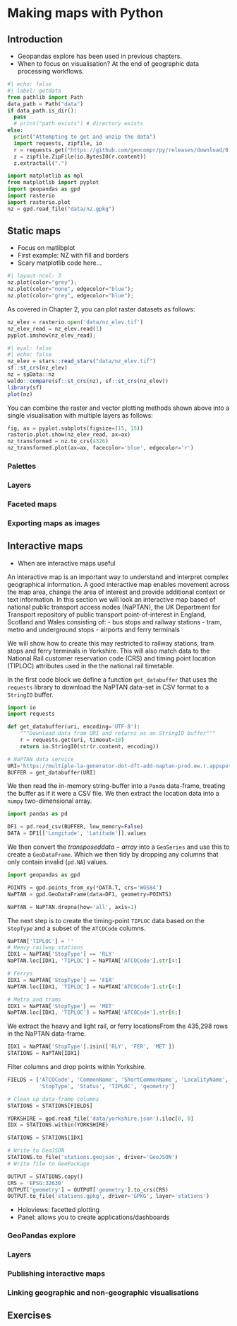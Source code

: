 # Making maps with Python {#map-making}

## Introduction

- Geopandas explore has been used in previous chapters.
- When to focus on visualisation? At the end of geographic data processing workflows.

<!-- Input datasets: https://github.com/geocompr/spDatapy -->
<!-- Decision of whether to use static or interactive. -->
<!-- Flow diagram? -->

```python
#| echo: false
#| label: getdata
from pathlib import Path
data_path = Path("data")
if data_path.is_dir():
  pass
  # print("path exists") # directory exists
else:
  print("Attempting to get and unzip the data")
  import requests, zipfile, io
  r = requests.get("https://github.com/geocompr/py/releases/download/0.1/data.zip")
  z = zipfile.ZipFile(io.BytesIO(r.content))
  z.extractall(".")
```

```python
import matplotlib as mpl
from matplotlib import pyplot
import geopandas as gpd
import rasterio
import rasterio.plot
nz = gpd.read_file("data/nz.gpkg")
```

## Static maps

- Focus on matlibplot
- First example: NZ with fill and borders
- Scary matplotlib code here...

```python
#| layout-ncol: 3
nz.plot(color="grey");
nz.plot(color="none", edgecolor="blue");
nz.plot(color="grey", edgecolor="blue");
```

<!-- # Add fill layer to nz shape
tm_shape(nz) +
  tm_fill()
# Add border layer to nz shape
tm_shape(nz) +
  tm_borders()
# Add fill and border layers to nz shape
tm_shape(nz) +
  tm_fill() +
  tm_borders()  -->

As covered in Chapter 2, you can plot raster datasets as follows:

```python
nz_elev = rasterio.open('data/nz_elev.tif')
nz_elev_read = nz_elev.read(1)
pyplot.imshow(nz_elev_read);
```

```r
#| eval: false
#| echo: false
nz_elev = stars::read_stars("data/nz_elev.tif")
sf::st_crs(nz_elev)
nz = spData::nz
waldo::compare(sf::st_crs(nz), sf::st_crs(nz_elev))
library(sf)
plot(nz)
```

You can combine the raster and vector plotting methods shown above into a single visualisation with multiple layers as follows:

```python
fig, ax = pyplot.subplots(figsize=(15, 15))
rasterio.plot.show(nz_elev_read, ax=ax)
nz_transformed = nz.to_crs(4326)
nz_transformed.plot(ax=ax, facecolor='blue', edgecolor='r')

```


### Palettes
### Layers
### Faceted maps
### Exporting maps as images

<!-- ## Animated maps -->

## Interactive maps

- When are interactive maps useful

An interactive map is an important way to understand and interpret complex geographical information. A good interactive map enables movement across the map area, change the area of interest and provide additional context or text information. In this section we will look an interactive map based of national public transport access nodes (NaPTAN), the UK Department for Transport repository of public transport point-of-interest in England, Scotland and Wales consisting of:
- bus stops and railway stations
- tram, metro and underground stops
- airports and ferry terminals


We will show how to create this may restricted to railway stations, tram stops and ferry terminals in Yorkshire. This will also match data to the National Rail customer reservation code (CRS) and timing point location (TIPLOC) attributes used in the the national rail timetable.

In the first code block we define a function `get_databuffer` that uses the `requests` library to download the NaPTAN data-set in CSV format to a `StringIO` buffer.

```python
import io
import requests

def get_databuffer(uri, encoding='UTF-8'):
    """Download data from URI and returns as an StringIO buffer"""
    r = requests.get(uri, timeout=10)
    return io.StringIO(str(r.content, encoding))

# NaPTAN data service
URI='https://multiple-la-generator-dot-dft-add-naptan-prod.ew.r.appspot.com/v1/access-nodes?dataFormat=csv'
BUFFER = get_databuffer(URI)
```

We then read the in-memory string-buffer into a `Panda` data-frame, treating the buffer as if it were a CSV file. We then extract the location data into a `numpy` two-dimensional array.
```python
import pandas as pd

DF1 = pd.read_csv(BUFFER, low_memory=False)
DATA = DF1[['Longitude', 'Latitude']].values
```

We then convert the $transposed data-array$ into a `GeoSeries` and use this to create a `GeoDataFrame`. Which we then tidy by dropping any columns that only contain invalid (`pd.NA`) values.
```python
import geopandas as gpd

POINTS = gpd.points_from_xy(*DATA.T, crs='WGS84')
NaPTAN = gpd.GeoDataFrame(data=DF1, geometry=POINTS)

NaPTAN = NaPTAN.dropna(how='all', axis=1)
```

The next step is to create the timing-point `TIPLOC` data based on the `StopType` and a subset of the `ATCOCode` columns.
```python
NaPTAN['TIPLOC'] = ''
# Heavy railway stations
IDX1 = NaPTAN['StopType'] == 'RLY'
NaPTAN.loc[IDX1, 'TIPLOC'] = NaPTAN['ATCOCode'].str[4:]

# Ferrys
IDX1 = NaPTAN['StopType'] == 'FER'
NaPTAN.loc[IDX1, 'TIPLOC'] = NaPTAN['ATCOCode'].str[4:]

# Metro and trams
IDX1 = NaPTAN['StopType'] == 'MET'
NaPTAN.loc[IDX1, 'TIPLOC'] = NaPTAN['ATCOCode'].str[6:]
```

We extract the heavy and light rail, or ferry locationsFrom the 435,298 rows in the NaPTAN data-frame.
```python
IDX1 = NaPTAN['StopType'].isin(['RLY', 'FER', 'MET'])
STATIONS = NaPTAN[IDX1]
```

Filter columns and drop points within Yorkshire.
```python
FIELDS = ['ATCOCode', 'CommonName', 'ShortCommonName', 'LocalityName',
          'StopType', 'Status', 'TIPLOC', 'geometry']

# Clean up data-frame columns
STATIONS = STATIONS[FIELDS]

YORKSHIRE = gpd.read_file('data/yorkshire.json').iloc[0, 0]
IDX = STATIONS.within(YORKSHIRE)

STATIONS = STATIONS[IDX]

# Write to GeoJSON
STATIONS.to_file('stations.geojson', driver='GeoJSON')
# Write file to GeoPackage

OUTPUT = STATIONS.copy()
CRS = 'EPSG:32630'
OUTPUT['geometry'] = OUTPUT['geometry'].to_crs(CRS)
OUTPUT.to_file('stations.gpkg', driver='GPKG', layer='stations')
```

- Holoviews: facetted plotting
- Panel: allows you to create applications/dashboards

### GeoPandas explore
### Layers
### Publishing interactive maps
### Linking geographic and non-geographic visualisations

<!-- ## Mapping applications Streamlit? -->

## Exercises

